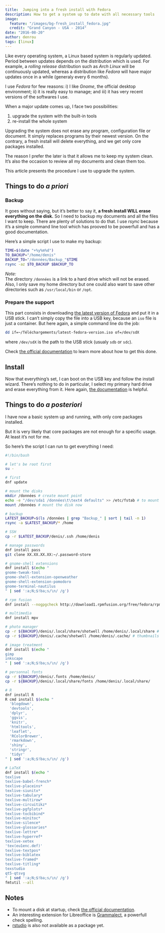 ```yaml
---
title:  Jumping into a fresh install with Fedora
description: How to get a system up to date with all necessary tools
image: 
  feature: "/images/bg-fresh_install_fedora.jpg"
  credit: "Grand Canyon - USA - 2014"
date: "2016-08-20"
author: denrou
tags: [linux]
---
```


Like every operating system, a Linux based system is regularly updated.
Period between updates depends on the distribution which is used.
For example, a *rolling release* distribution such as *Arch Linux* will be continuously updated, whereas a distribution like *Fedora* will have major updates once in a while (generaly every 6 months).

I use *Fedora* for few reasons: i) I like *Gnome*, the official desktop environment; ii) it is really easy to manage; and iii) it has very recent versions of the softwares I use.

When a major update comes up, I face two possibilities:

1. upgrade the system with the built-in tools
2. re-install the whole system

Upgrading the system does not erase any program, configuration file or document.
It simply replaces programs by their newest version.
On the contrary, a fresh install will delete everything, and we get only core packages installed.

The reason I prefer the later is that it allows me to keep my system clean.
It's also the occasion to review all my documents and clean them too.

This article presents the procedure I use to upgrade the system.

## Things to do *a priori*

### Backup

It goes without saying, but it's better to say it, **a fresh install WILL erase everything on the disk.**
So I need to backup my documents and all the files I want to keep.
There are plenty of solutions to do that.
I use *rsync* because it's a simple command line tool which has prooved to be powerfull and has a good documentation.

Here's a simple script I use to make my backup:

```bash
TIME=$(date "+%y%m%d")
TO_BACKUP="/home/denis"
BACKUP_TO="/données/Backup_"$TIME
rsync -az $TO_BACKUP $BACKUP_TO
```

*Note:*  
The directory `/données` is a link to a hard drive which will not be erased.
Also, I only save my home directory but one could also want to save other directories such as `/usr/local/bin` or `/opt`.

### Prepare the support

This part consists in downloading [the latest version of Fedora](https://getfedora.org/fr/workstation/download/) and put it in a USB stick.
I can't simply copy the file into a USB key, because an `iso` file is just a container.
But here again, a simple command line do the job:

```bash
dd if=~/Téléchargements/latest-fedora-version.iso of=/dev/sdX
```

where `/dev/sdX` is the path to the USB stick (usualy `sdb` or `sdc`).

Check [the official documentation](https://docs.fedoraproject.org/en-US/Fedora/23/html/Installation_Guide/) to learn more about how to get this done.

## Install

Now that everything's set, I can boot on the USB key and follow the install wizard.
There's nothing to do in particular, I select my primary hard drive and erase everything from it.
Here again, [the documentation](https://docs.fedoraproject.org/en-US/Fedora/23/html/Installation_Guide/) is helpful.

## Things to do _a posteriori_

I have now a basic system up and running, with only core packages installed.

But it is very likely that core packages are not enough for a specific usage.
At least it's not for me.

So here's the script I can run to get everything I need:

```bash
#!/bin/bash

# let's be root first
su -

# first
dnf update

# mount the disks
mkdir /données # create mount point
echo -e "/dev/sda1 /données\t\text4 defaults" >> /etc/fstab # to mount the disk at startup
mount /données # mount the disk now

# backup
LATEST_BACKUP=$(ls /données | grep "Backup_" | sort | tail -n 1)
rsync -a $LATEST_BACKUP/* /home

# SSH
cp -r $LATEST_BACKUP/denis/.ssh /home/denis

# manage passwords
dnf install pass
git clone XX.XX.XX.XX:~/.password-store

# gnome-shell extensions
dnf install $(echo "
gnome-tweak-tool
gnome-shell-extension-openweather
gnome-shell-extension-pomodoro
gnome-terminal-nautilus
" | sed ':a;N;$!ba;s/\n/ /g')

# rpm fusion
dnf install --nogpgcheck http://download1.rpmfusion.org/free/fedora/rpmfusion-free-release-stable.noarch.rpm

# multimedia
dnf install mpv

# photo manager
cp -r ${BACKUP}/denis/.local/share/shotwell /home/denis/.local/share # main database
cp -r ${BACKUP}/denis/.cache/shotwell /home/denis/.cache/ # thumbnails

# image treatment
dnf install $(echo "
gimp
inkscape
" | sed ':a;N;$!ba;s/\n/ /g')

# personnal fonts
cp -r ${BACKUP}/denis/.fonts /home/denis/
cp -r ${BACKUP}/denis/.local/share/fonts /home/denis/.local/share/

# R
dnf install R
R cmd install $(echo "
  'blogdown',
  'devtools',
  'dplyr',
  'ggvis',
  'knitr',
  'htmltools',
  'leaflet',
  'RColorBrewer',
  'rmarkdown',
  'shiny',
  'stringr',
  'tidyr'
" | sed ':a;N;$!ba;s/\n/ /g')

# LaTeX
dnf install $(echo "
texlive 
texlive-babel-french* 
texlive-placeins* 
texlive-siunitx* 
texlive-tabulary* 
texlive-multirow* 
texlive-circuitikz* 
texlive-pgfplots* 
texlive-tocbibind* 
texlive-minitoc* 
texlive-silence* 
texlive-glossaries* 
texlive-lettre* 
texlive-hyperref* 
texlive-xetex 
'tex(eu1enc.def)' 
texlive-textpos* 
texlive-biblatex 
texlive-framed* 
texlive-titling*
texstudio
qt5-qtsvg
" | sed ':a;N;$!ba;s/\n/ /g')
fmtutil --all
```

## Notes

- To mount a disk at startup, check [the official documentation](https://docs.fedoraproject.org/en-US/Fedora/14/html/Storage_Administration_Guide/s3-disk-storage-parted-create-part-fstab.html).
- An interesting extension for Libreoffice is [Grammalect](http://www.dicollecte.org/grammalecte/telecharger.php), a powerfull check spelling.
- [rstudio](https://www.rstudio.com/products/rstudio/download/) is also not available as a package yet.

